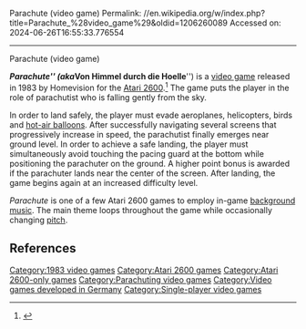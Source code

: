 Parachute (video game)
Permalink: //en.wikipedia.org/w/index.php?title=Parachute_%28video_game%29&oldid=1206260089
Accessed on: 2024-06-26T16:55:33.776554



------
Parachute (video game)

{{distinguish|Sky Diver}}
{{Infobox video game
|title = Parachute
|image = Parachutevg.png
|caption =
|developer = Gem International Corporation
|publisher = [[Home Vision|Home Vision/VDI]]
|designer = 
|series = 
|engine = 
|released = [[1983 in video gaming|1983]]
|genre = Action
|modes = [[Single-player]]
|platforms = [[Atari 2600]]
}}
'''''Parachute''''' (aka '''''Von Himmel durch die Hoelle''''') is a [[video game]] released in 1983 by Homevision for the [[Atari 2600]].<ref>{{Cite web |title=Parachute , Atari 2600 cart. by HomeVision(1983) |url=https://www.arcade-history.com/?n=parachute-model-vcs-83123&page=detail&id=50774 |access-date=2024-02-11 |website=www.arcade-history.com}}</ref> The game puts the player in the role of parachutist who is falling gently from the sky.

In order to land safely, the player must evade aeroplanes, helicopters, birds and [[hot-air balloon]]s. After successfully navigating several screens that progressively increase in speed, the parachutist finally emerges near ground level. In order to achieve a safe landing, the player must simultaneously avoid touching the pacing guard at the bottom while positioning the parachuter on the ground. A higher point bonus is awarded if the parachuter lands near the center of the screen. After landing, the game begins again at an increased difficulty level.

''Parachute'' is one of a few Atari 2600 games to employ in-game [[background music]]. The main theme loops throughout the game while occasionally changing [[Pitch (music)|pitch]].

==References==
{{reflist}}

[[Category:1983 video games]]
[[Category:Atari 2600 games]]
[[Category:Atari 2600-only games]]
[[Category:Parachuting video games]]
[[Category:Video games developed in Germany]]
[[Category:Single-player video games]]

{{Action-videogame-stub}}
{{Atari-console-stub}}